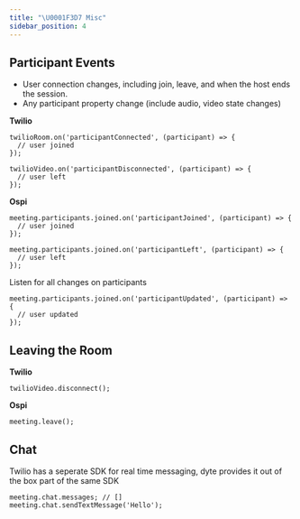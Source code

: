 ```yaml
---
title: "\U0001F3D7️ Misc"
sidebar_position: 4
---
```


## Participant Events

- User connection changes, including join, leave, and when the host ends the session.
- Any participant property change (include audio, video state changes)

**Twilio**

```tsx
twilioRoom.on('participantConnected', (participant) => {
  // user joined
});

twilioVideo.on('participantDisconnected', (participant) => {
  // user left
});
```

**Ospi**

```tsx
meeting.participants.joined.on('participantJoined', (participant) => {
  // user joined
});

meeting.participants.joined.on('participantLeft', (participant) => {
  // user left
});
```

Listen for all changes on participants

```tsx
meeting.participants.joined.on('participantUpdated', (participant) => {
  // user updated
});
```

## Leaving the Room

**Twilio**

```tsx
twilioVideo.disconnect();
```

**Ospi**

```tsx
meeting.leave();
```

## Chat

Twilio has a seperate SDK for real time messaging, dyte provides it out of the box part of the same SDK

```tsx
meeting.chat.messages; // []
meeting.chat.sendTextMessage('Hello');
```

<head>
  <title>🏗️ Misc Guide</title>
</head>
